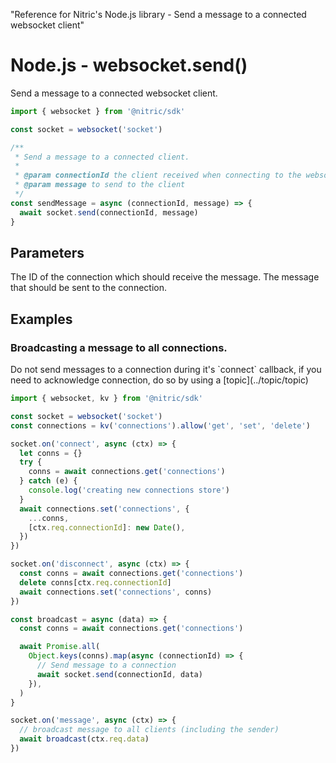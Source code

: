   "Reference for Nitric's Node.js library - Send a message to a connected websocket client"

# Node.js - websocket.send()

Send a message to a connected websocket client.

```javascript
import { websocket } from '@nitric/sdk'

const socket = websocket('socket')

/**
 * Send a message to a connected client.
 *
 * @param connectionId the client received when connecting to the websocket
 * @param message to send to the client
 */
const sendMessage = async (connectionId, message) => {
  await socket.send(connectionId, message)
}
```

## Parameters

<Properties>
  <Property name="connectionId" required type="string">
    The ID of the connection which should receive the message.
  </Property>
  <Property
    name="message"
    required
    type="string | Uint8Array | Record<string, any>"
  >
    The message that should be sent to the connection.
  </Property>
</Properties>

## Examples

### Broadcasting a message to all connections.

<Note>
  Do not send messages to a connection during it's `connect` callback, if you
  need to acknowledge connection, do so by using a [topic](../topic/topic)
</Note>

```javascript
import { websocket, kv } from '@nitric/sdk'

const socket = websocket('socket')
const connections = kv('connections').allow('get', 'set', 'delete')

socket.on('connect', async (ctx) => {
  let conns = {}
  try {
    conns = await connections.get('connections')
  } catch (e) {
    console.log('creating new connections store')
  }
  await connections.set('connections', {
    ...conns,
    [ctx.req.connectionId]: new Date(),
  })
})

socket.on('disconnect', async (ctx) => {
  const conns = await connections.get('connections')
  delete conns[ctx.req.connectionId]
  await connections.set('connections', conns)
})

const broadcast = async (data) => {
  const conns = await connections.get('connections')

  await Promise.all(
    Object.keys(conns).map(async (connectionId) => {
      // Send message to a connection
      await socket.send(connectionId, data)
    }),
  )
}

socket.on('message', async (ctx) => {
  // broadcast message to all clients (including the sender)
  await broadcast(ctx.req.data)
})
```
